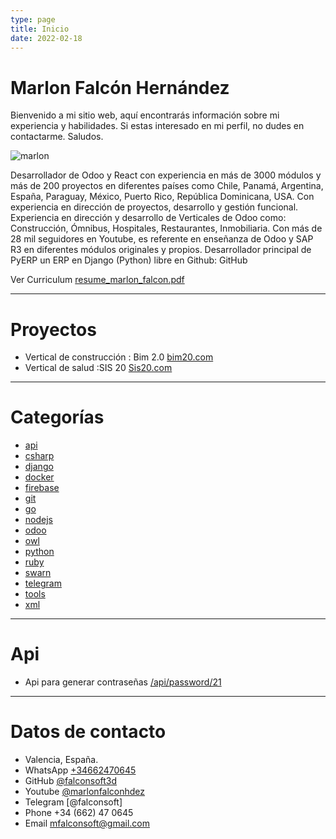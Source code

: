 ```yaml
---
type: page
title: Inicio
date: 2022-02-18
---
```


# Marlon Falcón Hernández

Bienvenido a mi sitio web, aquí encontrarás información sobre mi experiencia y habilidades. Si estas interesado en mi perfil, no dudes en contactarme. Saludos.

<Image
  src="/images/marlon_yellow.png"
  alt="marlon"
  width={200}
  height={200}
  priority
  className="next-image"
/>

Desarrollador de Odoo y React con experiencia en más de 3000 módulos y más de 200 proyectos en diferentes países como Chile, Panamá, Argentina, España, Paraguay, México, Puerto Rico, República Dominicana, USA. Con experiencia en dirección de proyectos, desarrollo y gestión funcional. Experiencia en dirección y desarrollo de Verticales de Odoo como: Construcción, Ómnibus, Hospitales, Restaurantes, Inmobiliaria. Con más de 28 mil seguidores en Youtube, es referente en enseñanza de Odoo y SAP R3 en diferentes módulos originales y propios. Desarrollador principal de PyERP un ERP en Django (Python) libre en Github: GitHub

Ver Curriculum [resume_marlon_falcon.pdf](https://github.com/falconsoft3d/documents/blob/main/resume_marlon_falcon.pdf)

---
# Proyectos
- Vertical de construcción : Bim 2.0 [bim20.com](https://bim20.com)
- Vertical de salud :SIS 20 [Sis20.com](https://sis20.com)


---
# Categorías
- [api](/tags/api)
- [csharp](/tags/csharp)
- [django](/tags/django)
- [docker](/tags/docker)
- [firebase](/tags/firebase)
- [git](/tags/git)
- [go](/tags/go)
- [nodejs](/tags/nodejs)
- [odoo](/tags/odoo)
- [owl](/tags/owl)
- [python](/tags/python)
- [ruby](/tags/ruby)
- [swarn](/tags/swarn)
- [telegram](/tags/telegram)
- [tools](/tags/tools)
- [xml](/tags/xml)


---
# Api
- Api para generar contraseñas [/api/password/21](/api/password/21)
---

# Datos de contacto
- Valencia, España.
- WhatsApp [+34662470645](https://web.whatsapp.com/send?phone=34662470645&text=)
- GitHub [@falconsoft3d](https://github.com/falconsoft3d)
- Youtube [@marlonfalconhdez](https://www.youtube.com/@marlonfalconhdez)
- Telegram [@falconsoft]
- Phone +34 (662) 47 0645
- Email mfalconsoft@gmail.com
